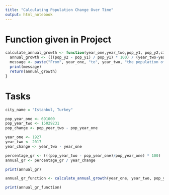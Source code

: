```yaml
---
title: "Calculating Population Change Over Time"
output: html_notebook
---
```


# Function given in Project

```r
calculate_annual_growth <- function(year_one,year_two,pop_y1, pop_y2,city) {
  annual_growth <- (((pop_y2 - pop_y1) / pop_y1) * 100) / (year_two-year_one)
  message <- paste("From", year_one, "to", year_two, "the population of", city, "grew by approximately", annual_growth, "% each year.")
  print(message)
  return(annual_growth)
}
```

# Tasks

```r
city_name = "Istanbul, Turkey"

pop_year_one <- 691000
pop_year_two <- 15029231
pop_change <- pop_year_two - pop_year_one

year_one <- 1927
year_two <- 2017
year_change <- year_two - year_one

percentage_gr <- (((pop_year_two - pop_year_one)/pop_year_one) * 100)
annual_gr <- percentage_gr / year_change

print(annual_gr)

annual_gr_function <- calculate_annual_growth(year_one, year_two, pop_year_one, pop_year_two, city_name)

print(annual_gr_function)
```
